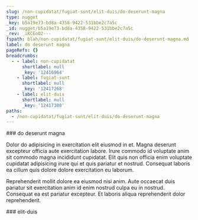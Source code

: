 ```yaml
---
slug: /non-cupidatat/fugiat-sunt/elit-duis/do-deserunt-magna
type: nugget
_key: b5a19e73-bd8a-4358-9422-531bbe2c7a5c
_id: nugget/b5a19e73-bd8a-4358-9422-531bbe2c7a5c
_rev: _iKCEoO2---
fspath: blah/non-cupidatat/fugiat-sunt/elit-duis/do-deserunt-magna.md
label: do deserunt magna
pageRefs: {}
breadcrumbs:
  - - label: non-cupidatat
      shortlabel: null
      _key: '12416964'
    - label: fugiat-sunt
      shortlabel: null
      _key: '12417268'
    - label: elit-duis
      shortlabel: null
      _key: '12417300'
paths:
  - /non-cupidatat/fugiat-sunt/elit-duis/do-deserunt-magna
---
```


<NuggetArea>
<Nugget slug="/non-cupidatat/fugiat-sunt/elit-duis/do-deserunt-magna" type="nugget" _key="b5a19e73-bd8a-4358-9422-531bbe2c7a5c" _id="nugget/b5a19e73-bd8a-4358-9422-531bbe2c7a5c" _rev="_iKCEoO2---" fspath="blah/non-cupidatat/fugiat-sunt/elit-duis/do-deserunt-magna.md" label="do deserunt magna" paths="/non-cupidatat/fugiat-sunt/elit-duis/do-deserunt-magna">
<NuggetBody>
### do deserunt magna

Dolor do adipisicing in exercitation elit eiusmod in et. Magna deserunt excepteur officia aute exercitation labore. Irure commodo id voluptate anim sit commodo magna incididunt cupidatat. Elit quis non officia enim voluptate cupidatat adipisicing irure qui et quis pariatur et nostrud. Consequat laboris ea cillum quis dolore dolore exercitation eu laborum.

Reprehenderit mollit dolore ea eiusmod nisi anim. Aute occaecat duis pariatur sit exercitation anim id enim nostrud culpa eu in nostrud. Consequat ea est pariatur excepteur. Et laboris aliqua reprehenderit dolor reprehenderit.

</NuggetBody>
<Breadcrumbs>
<Crumbs>
<Crumb _key="12416964" label="non-cupidatat" /><Crumb _key="12417268" label="fugiat-sunt" /><Crumb _key="12417300" label="elit-duis" />
</Crumbs>
</Breadcrumbs>
</Nugget>

<NuggetsInbound>
</NuggetsInbound>
<NuggetsOutbound>
</NuggetsOutbound>
</NuggetArea>
<PassagesInbound>
<Passage direction="inbound" type="passage" _key="12417300" _id="passage/12417300" _rev="_iKCEoOy--_" label="elit-duis" passage="elit-duis" fspath="blah/non-cupidatat/fugiat-sunt/elit-duis" paths="/non-cupidatat/fugiat-sunt/elit-duis" slug="/non-cupidatat/fugiat-sunt/elit-duis">
<NuggetBody>
### elit-duis

</NuggetBody>
<Breadcrumbs>
<Crumbs>
<Crumb _key="12416964" label="non-cupidatat" /><Crumb _key="12417268" label="fugiat-sunt" />
</Crumbs>
</Breadcrumbs>
</Passage>

</PassagesInbound>
<PassagesOutbound>
</PassagesOutbound>